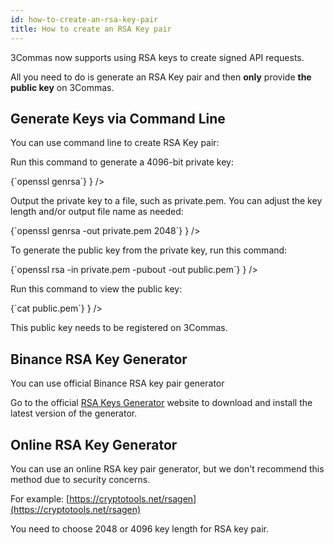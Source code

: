 ```yaml
---
id: how-to-create-an-rsa-key-pair
title: How to create an RSA Key pair
---
```




3Commas now supports using RSA keys to create signed API requests.

All you need to do is generate an RSA Key pair and then **only** provide **the public key** on 3Commas.

## Generate Keys via Command Line

You can use command line to create RSA Key pair:

<Steps>
   <Step 
    title="Generate Private Key" 
    description={
      <>
        <p>Run this command to generate a 4096-bit private key: </p>
        <CodeBlock
          showLineNumbers>
          {`openssl genrsa`}
        </CodeBlock>
      </>
    }
  />
  <Step title="Save Private Key" 
        description= {
        <>
         <p>Output the private key to a file, such as private.pem. You can adjust the key length and/or output file name as needed: 
            </p>
          <CodeBlock
          showLineNumbers>
          {`openssl genrsa -out private.pem 2048`}
          </CodeBlock>
         </>
        }
  />
  <Step title="Generate Public Key" 
        description={
        <>
         <p> To generate the public key from the private key, run this command:</p>
         <CodeBlock
          showLineNumbers>
          {`openssl rsa -in private.pem -pubout -out public.pem`}
          </CodeBlock>
         </>
         }
  />
  <Step title="View Public Key" 
        description={
        <>
         <p> Run this command to view the public key:</p>
         <CodeBlock
          showLineNumbers>
          {`cat public.pem`}
          </CodeBlock>
         </>
         }
  />
</Steps>

This public key needs to be registered on 3Commas.


## Binance RSA Key Generator

You can use official Binance RSA key pair generator

Go to the official [RSA Keys Generator](https://github.com/binance/asymmetric-key-generator/releases) website to download and install the latest version of the generator.


## Online RSA Key Generator

You can use an online RSA key pair generator, but we don't recommend this method due to security concerns.

For example: [https://cryptotools.net/rsagen](https://cryptotools.net/rsagen)

You need to choose 2048 or 4096 key length for RSA key pair.
